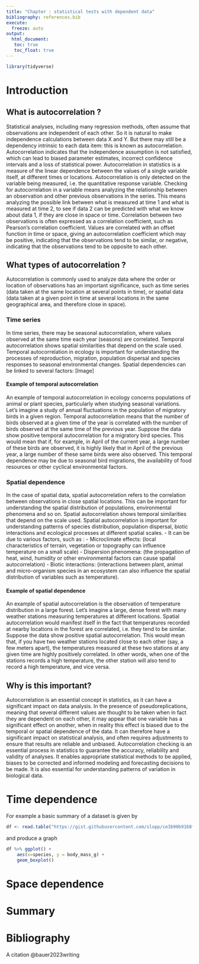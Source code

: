 ---
title: "Chapter : statistical tests with dependent data"
bibliography: references.bib
execute: 
  freeze: auto
output: 
  html_document:
   toc: true
   toc_float: true
---

```{r}
library(tidyverse)
```

# Introduction

## What is autocorrelation ?
Statistical analyses, including many regression methods, often assume that observations are independent of each other. So it is natural to make independence calculations between data X and Y. But there may still be a dependency intrinsic to each data item: this is known as autocorrelation. Autocorrelation indicates that the independence assumption is not satisfied, which can lead to biased parameter estimates, incorrect confidence intervals and a loss of statistical power.
Autocorrelation in statistics is a measure of the linear dependence between the values of a single variable itself, at different times or locations. Autocorrelation is only detected on the variable being measured, i.e. the quantitative response variable. Checking for autocorrelation in a variable means analyzing the relationship between an observation and other previous observations in the series. This means analyzing the possible link between what is measured at time 1 and what is measured at time 2, to see if data 2 can be predicted with what we know about data 1, if they are close in space or time.
Correlation between two observations is often expressed as a correlation coefficient, such as Pearson's correlation coefficient. Values are correlated with an offset function in time or space, giving an autocorrelation coefficient which may be positive, indicating that the observations tend to be similar, or negative, indicating that the observations tend to be opposite to each other.


## What types of autocorrelation ?
Autocorrelation is commonly used to analyze data where the order or location of observations has an important significance, such as time series (data taken at the same location at several points in time), or spatial data (data taken at a given point in time at several locations in the same geographical area, and therefore close in space). 

### Time series
In time series, there may be seasonal autocorrelation, where values observed at the same time each year (seasons) are correlated.
Temporal autocorrelation shows spatial similarities that depend on the scale used. Temporal autocorrelation in ecology is important for understanding the processes of reproduction, migration, population dispersal and species responses to seasonal environmental changes.
Spatial dependencies can be linked to several factors:
[Image]

#### Example of temporal autocorrelation
An example of temporal autocorrelation in ecology concerns populations of animal or plant species, particularly when studying seasonal variations. Let's imagine a study of annual fluctuations in the population of migratory birds in a given region. Temporal autocorrelation means that the number of birds observed at a given time of the year is correlated with the number of birds observed at the same time of the previous year.
Suppose the data show positive temporal autocorrelation for a migratory bird species. This would mean that if, for example, in April of the current year, a large number of these birds are observed, it is highly likely that in April of the previous year, a large number of these same birds were also observed. This temporal dependence may be due to seasonal bird migrations, the availability of food resources or other cyclical environmental factors.

### Spatial dependence
In the case of spatial data, spatial autocorrelation refers to the correlation between observations in close spatial locations. This can be important for understanding the spatial distribution of populations, environmental phenomena and so on.
Spatial autocorrelation shows temporal similarities that depend on the scale used. Spatial autocorrelation is important for understanding patterns of species distribution, population dispersal, biotic interactions and ecological processes at different spatial scales.
- It can be due to various factors, such as :
- Microclimate effects: (local characteristics of terrain, vegetation or topography can influence temperature on a small scale)
- Dispersion phenomena: (the propagation of heat, wind, humidity or other environmental factors can cause spatial autocorrelation)
- Biotic interactions: (interactions between plant, animal and micro-organism species in an ecosystem can also influence the spatial distribution of variables such as temperature).

#### Example of spatial dependence
An example of spatial autocorrelation is the observation of temperature distribution in a large forest. Let's imagine a large, dense forest with many weather stations measuring temperatures at different locations. Spatial autocorrelation would manifest itself in the fact that temperatures recorded at nearby locations in the forest are correlated, i.e. they tend to be similar.
Suppose the data show positive spatial autocorrelation. This would mean that, if you have two weather stations located close to each other (say, a few meters apart), the temperatures measured at these two stations at any given time are highly positively correlated. In other words, when one of the stations records a high temperature, the other station will also tend to record a high temperature, and vice versa.

## Why is this important?
Autocorrelation is an essential concept in statistics, as it can have a significant impact on data analysis. In the presence of pseudoreplications, meaning that several different values are thought to be taken when in fact they are dependent on each other, it may appear that one variable has a significant effect on another, when in reality this effect is biased due to the temporal or spatial dependence of the data. It can therefore have a significant impact on statistical analysis, and often requires adjustments to ensure that results are reliable and unbiased.
Autocorrelation checking is an essential process in statistics to guarantee the accuracy, reliability and validity of analyses. It enables appropriate statistical methods to be applied, biases to be corrected and informed modeling and forecasting decisions to be made. It is also essential for understanding patterns of variation in biological data.




# Time dependence

For example a basic summary of a dataset is given by

```{r}
df <- read.table("https://gist.githubusercontent.com/slopp/ce3b90b9168f2f921784de84fa445651/raw/4ecf3041f0ed4913e7c230758733948bc561f434/penguins.csv", sep = "," , header = TRUE)
```

and produce a graph

```{r}
df %>% ggplot() +
	aes(x=species, y = body_mass_g) +
	geom_boxplot()  
```

# Space dependence

# Summary

# Bibliography

A citation @bauer2023writing
